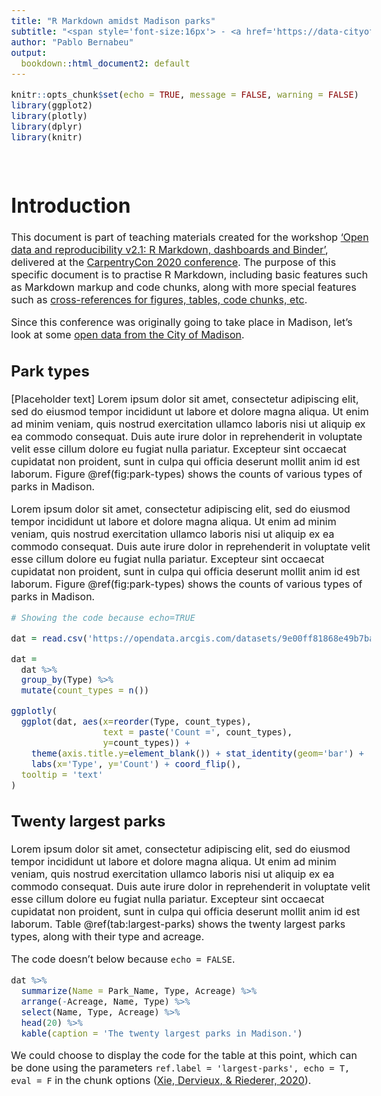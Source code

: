 ```yaml
---
title: "R Markdown amidst Madison parks"
subtitle: "<span style='font-size:16px'> - <a href='https://data-cityofmadison.opendata.arcgis.com/datasets/parks'> City of Madison data </a> <br> - <a href='https://github.com/pablobernabeu/Data-is-present/blob/master/examples-documents-dashboards/R%20Markdown/R%20Markdown%20amidst%20Madison%20parks.Rmd' target='_top'> Code  </a> </span>"
author: "Pablo Bernabeu"
output: 
  bookdown::html_document2: default
---
```



```r
knitr::opts_chunk$set(echo = TRUE, message = FALSE, warning = FALSE)
library(ggplot2)
library(plotly)
library(dplyr)
library(knitr)
```


<!-- Begin definition of layout parameters -->
<head>
<style type="text/css">

/* Font size */

body{
font-size: 16px;
}

</head>
</style>

<br>

# Introduction {-}

This document is part of teaching materials created for the workshop ['Open data and reproducibility v2.1: R Markdown, dashboards and Binder'](https://github.com/pablobernabeu/CarpentryCon-2020-workshop-Open-Data-Reproducibility), delivered at the [CarpentryCon 2020 conference](https://2020.carpentrycon.org/). The purpose of this specific document is to practise R Markdown, including basic features such as Markdown markup and code chunks, along with more special features such as [cross-references for figures, tables, code chunks, etc](https://bookdown.org/yihui/rmarkdown-cookbook/cross-ref.html).

Since this conference was originally going to take place in Madison, let's look at some [open data from the City of Madison](https://data-cityofmadison.opendata.arcgis.com/datasets/parks?geometry=-89.997%2C43.007%2C-88.679%2C43.183).

## Park types {-}

[Placeholder text] Lorem ipsum dolor sit amet, consectetur adipiscing elit, sed do eiusmod tempor incididunt ut labore et dolore magna aliqua. Ut enim ad minim veniam, quis nostrud exercitation ullamco laboris nisi ut aliquip ex ea commodo consequat. Duis aute irure dolor in reprehenderit in voluptate velit esse cillum dolore eu fugiat nulla pariatur. Excepteur sint occaecat cupidatat non proident, sunt in culpa qui officia deserunt mollit anim id est laborum. Figure \@ref(fig:park-types) shows the counts of various types of parks in Madison.

Lorem ipsum dolor sit amet, consectetur adipiscing elit, sed do eiusmod tempor incididunt ut labore et dolore magna aliqua. Ut enim ad minim veniam, quis nostrud exercitation ullamco laboris nisi ut aliquip ex ea commodo consequat. Duis aute irure dolor in reprehenderit in voluptate velit esse cillum dolore eu fugiat nulla pariatur. Excepteur sint occaecat cupidatat non proident, sunt in culpa qui officia deserunt mollit anim id est laborum. Figure \@ref(fig:park-types) shows the counts of various types of parks in Madison.

```r

# Showing the code because echo=TRUE 

dat = read.csv('https://opendata.arcgis.com/datasets/9e00ff81868e49b7ba65d4e628b9e14f_6.csv')

dat = 
  dat %>%
  group_by(Type) %>%
  mutate(count_types = n())

ggplotly(
  ggplot(dat, aes(x=reorder(Type, count_types),
                  text = paste('Count =', count_types), 
                  y=count_types)) + 
    theme(axis.title.y=element_blank()) + stat_identity(geom='bar') + 
    labs(x='Type', y='Count') + coord_flip(), 
  tooltip = 'text'
)

```


## Twenty largest parks {-}

Lorem ipsum dolor sit amet, consectetur adipiscing elit, sed do eiusmod tempor incididunt ut labore et dolore magna aliqua. Ut enim ad minim veniam, quis nostrud exercitation ullamco laboris nisi ut aliquip ex ea commodo consequat. Duis aute irure dolor in reprehenderit in voluptate velit esse cillum dolore eu fugiat nulla pariatur. Excepteur sint occaecat cupidatat non proident, sunt in culpa qui officia deserunt mollit anim id est laborum. Table \@ref(tab:largest-parks) shows the twenty largest parks types, along with their type and acreage.

The code doesn't below because `echo = FALSE`. 

```r

dat %>%
  summarize(Name = Park_Name, Type, Acreage) %>%
  arrange(-Acreage, Name, Type) %>%
  select(Name, Type, Acreage) %>%
  head(20) %>%
  kable(caption = 'The twenty largest parks in Madison.')

```


We could choose to display the code for the table at this point, which can be done using the parameters `ref.label = 'largest-parks', echo = T, eval = F` in the chunk options ([Xie, Dervieux, &  Riederer, 2020](https://bookdown.org/yihui/rmarkdown-cookbook/reuse-chunks.html)).

```r
```

<br><br>
